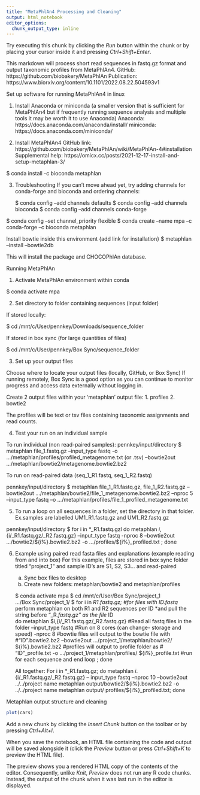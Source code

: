 ```yaml
---
title: "MetaPhlAn4 Processing and Cleaning"
output: html_notebook
editor_options: 
  chunk_output_type: inline
---
```



Try executing this chunk by clicking the *Run* button within the chunk or by placing your cursor inside it and pressing *Ctrl+Shift+Enter*. 

This markdown will process short read sequences in fastq.gz format and output taxonomic
profiles from MetaPhlAn4. 
GitHub: https://github.com/biobakery/MetaPhlAn
Publication: https://www.biorxiv.org/content/10.1101/2022.08.22.504593v1 

Set up software for running MetaPhlAn4 in linux

1. Install Anaconda or miniconda (a smaller version that is sufficient for 
MetaPhlAn4 but if frequently running sequence analysis and multiple tools
it may be worth it to use Anaconda)
Anaconda: https://docs.anaconda.com/anaconda/install/
miniconda: https://docs.anaconda.com/miniconda/ 

2. Install MetaPhlAn4 
GitHub link: https://github.com/biobakery/MetaPhlAn/wiki/MetaPhlAn-4#installation
Supplemental help: https://omicx.cc/posts/2021-12-17-install-and-setup-metaphlan-3/

$ conda install -c bioconda metaphlan

3. Troubleshooting
If you can't move ahead yet, try adding channels for conda-forge and bioconda and 
ordering channels:

	$ conda config --add channels defaults
  $ conda config --add channels bioconda
  $ conda config --add channels conda-forge
  
  $ conda config –set channel_priority flexible
  $ conda create –name mpa –c conda-forge –c bioconda metaphlan
  
  Install bowtie inside this environment
  {add link for installation}
  $ metaphlan --install --bowtie2db <database folder>
  

This will install the package and CHOCOPhlAn database. 

Running MetaPhlAn

1. Activate MetaPhlAn environment within conda
  
  $ conda activate mpa
  
2. Set directory to folder containing sequences (input folder)

If stored locally:

  $ cd /mnt/c/User/pennkey/Downloads/sequence_folder
  
If stored in box sync (for large quantities of files)

  $ cd /mnt/c/User/pennkey/Box\ Sync/sequence_folder
  
3. Set up your output files

Choose where to locate your output files (locally, GitHub, or Box Sync)
If running remotely, Box Sync is a good option as you can continue to monitor 
progress and access data externally without logging in. 

Create 2 output files within your 'metaphlan' output file:
1. profiles
2. bowtie2

The profiles will be text or tsv files containing taxonomic assignments and read
counts. 


4. Test your run on an individual sample

To run individual (non read-paired samples):
  pennkey/input/directory $ metaphlan file_1.fastq.gz --input_type fastq 
                            -o .../metaphlan/profiles/profiled_metagenome.txt (or .tsv)
                            --bowtie2out .../metaphlan/bowtie2/metagenome.bowtie2.bz2
                            
To run on read-paired data (seq_1_R1.fastq, seq_1_R2.fastq)

  pennkey/input/directory $ metaphlan file_1_R1.fastq.gz, file_1_R2.fastq.gz                                       --bowtie2out                                                                         .../metaphlan/bowtie2/file_1_metagenome.bowtie2.bz2 
                             --nproc 5 –input_type fastq 
                          –o .../metaphlan/profiles/file_1_profiled_metagenome.txt

5. To run a loop on all sequences in a folder, set the directory in that folder. 
Ex.samples are labelled UM1_R1.fastq.gz and UM1_R2.fastq.gz

  pennkey/input/directory $ for i in *_R1.fastq.gzl do metaphlan
                            $i,${i/_R1.fastq.gz/_R2.fastq.gz}
                            --input_type fastq -nproc 8
                            --bowtie2out .../bowtie2/${i%}.bowtie2.bz2
                            -o .../profiles/${i%}_profiled.txt ; done
                            
6. Example using paired read fasta files and explanations (example reading from
and into box)
  For this example, files are stored in box sync folder titled "project_1" and
  sample ID's are S1, S2, S3... and read-paired
    a. Sync box files to desktop
    b. Create new folders: metaphlan/bowtie2 and metaphlan/profiles
    
    $ conda activate mpa
    $ cd /mnt/c/User/Box\ Sync/project_1
    .../Box\ Sync/project_1/ $ for i in *R1.fastq.gz; #for files with ID.fastq
                                *perform metaphlan on both R1 and R2 sequences per ID
                                *and pull the string before "_R*.fastq.gz" as the file                                 *ID    
                                do metaphlan $i,{i/_R1.fastq.gz/_R2.fastq.gz} 
                                #Read all fastq files in the folder
                                --input_type fastq
                                #Run on 8 cores (can change- storage and speed)
                                -nproc 8 
                                #bowtie files will output to the bowtie file with
                                #"ID".bowtie2.bz2
                                --bowtie2out .../project_1/metaphlan/bowtie2/                                         ${i%}.bowtie2.bz2
                                #profiles will output to profile folder as
                                # "ID"_profile.txt
                                -o .../project_1/metaphlan/profiles/
                                ${i%}_profile.txt 
                                #run for each sequence and end loop
                                ; done
     
     All together:
     For i in *_R1.fastq.gz; do metaphlan $i.${i/_R1.fastq.gz/_R2.fastq.gz} --             input_type fastq –nproc 10 –bowtie2out ../../project name metaphlan                   output/bowtie2/${i%}.bowtie2.bz2 -o ../../project name metaphlan output/              profiles/${i%}_profiled.txt; done      
     
     
     
     
  Metaphlan output structure and cleaning
                      
                                

```r
plot(cars)
```

Add a new chunk by clicking the *Insert Chunk* button on the toolbar or by pressing *Ctrl+Alt+I*.

When you save the notebook, an HTML file containing the code and output will be saved alongside it (click the *Preview* button or press *Ctrl+Shift+K* to preview the HTML file).

The preview shows you a rendered HTML copy of the contents of the editor. Consequently, unlike *Knit*, *Preview* does not run any R code chunks. Instead, the output of the chunk when it was last run in the editor is displayed.
